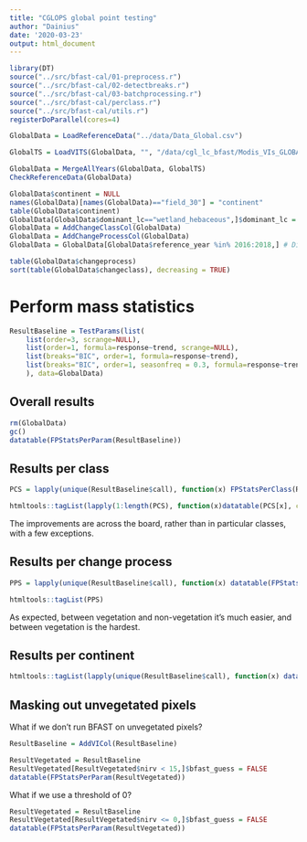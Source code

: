 ```yaml
---
title: "CGLOPS global point testing"
author: "Dainius"
date: '2020-03-23'
output: html_document
---
```


```r
library(DT)
source("../src/bfast-cal/01-preprocess.r")
source("../src/bfast-cal/02-detectbreaks.r")
source("../src/bfast-cal/03-batchprocessing.r")
source("../src/bfast-cal/perclass.r")
source("../src/bfast-cal/utils.r")
registerDoParallel(cores=4)
```
```r
GlobalData = LoadReferenceData("../data/Data_Global.csv")
```
```r
GlobalTS = LoadVITS(GlobalData, "", "/data/cgl_lc_bfast/Modis_VIs_GLOBAL_UTM_FINAL/", "Global")
```
```r
GlobalData = MergeAllYears(GlobalData, GlobalTS)
CheckReferenceData(GlobalData)
```

```r
GlobalData$continent = NULL
names(GlobalData)[names(GlobalData)=="field_30"] = "continent"
table(GlobalData$continent)
GlobalData[GlobalData$dominant_lc=="wetland_hebaceous",]$dominant_lc = "wetland_herbaceous"
GlobalData = AddChangeClassCol(GlobalData)
GlobalData = AddChangeProcessCol(GlobalData)
GlobalData = GlobalData[GlobalData$reference_year %in% 2016:2018,] # Discard any changes in 2015, reference does not track that
```

```r
table(GlobalData$changeprocess)
sort(table(GlobalData$changeclass), decreasing = TRUE)
```

# Perform mass statistics

```r
ResultBaseline = TestParams(list(
    list(order=3, scrange=NULL),
    list(order=1, formula=response~trend, scrange=NULL),
    list(breaks="BIC", order=1, formula=response~trend),
    list(breaks="BIC", order=1, seasonfreq = 0.3, formula=response~trend+season, scrange=NULL)
    ), data=GlobalData)
```
## Overall results

```r
rm(GlobalData)
gc()
datatable(FPStatsPerParam(ResultBaseline))
```

## Results per class

```r
PCS = lapply(unique(ResultBaseline$call), function(x) FPStatsPerClass(ResultBaseline[ResultBaseline$call==x,], cl=2))
```
```r
htmltools::tagList(lapply(1:length(PCS), function(x)datatable(PCS[x], caption=unique(ResultBaseline$call)[x])))
```

The improvements are across the board, rather than in particular classes, with a few exceptions.

## Results per change process

```r
PPS = lapply(unique(ResultBaseline$call), function(x) datatable(FPStatsPerClass(ResultBaseline[ResultBaseline$call==x,], column = "changeprocess", cl=2), caption=x))
```
```r
htmltools::tagList(PPS)
```

As expected, between vegetation and non-vegetation it's much easier, and between vegetation is the hardest.

## Results per continent

```r
htmltools::tagList(lapply(unique(ResultBaseline$call), function(x) datatable(FPStatsPerContinent(ResultBaseline[ResultBaseline$call==x,]), caption=x, cl=2)))
```

## Masking out unvegetated pixels

What if we don't run BFAST on unvegetated pixels?
```r
ResultBaseline = AddVICol(ResultBaseline)
```

```r
ResultVegetated = ResultBaseline
ResultVegetated[ResultVegetated$nirv < 15,]$bfast_guess = FALSE
datatable(FPStatsPerParam(ResultVegetated))
```

What if we use a threshold of 0?

```r
ResultVegetated = ResultBaseline
ResultVegetated[ResultVegetated$nirv <= 0,]$bfast_guess = FALSE
datatable(FPStatsPerParam(ResultVegetated))
```
